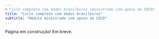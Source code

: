 ```yaml
---
# Ciclo completo com dados brasileiros (ministrado com apoio da COCD)
title: "Ciclo completo com dados brasileiros"
subtitle: "Módulo ministrado com apoio da COCD"
---
```


:::callout-warning
Página em construção! Em breve. 
:::

<!-- - Pacotes de Dados (PNADcIBGE, censobr, geobr, sidrar, ipeadatar) -->

<!-- - Leitura dos dados -->

<!-- - Manipulação básica -->

<!-- - Visualização dos dados (gráficos) -->
